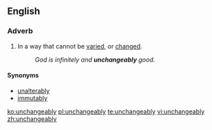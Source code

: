 ==English==

===Adverb===
{{en-adv}}

# In a way that cannot be [[vary|varied]], or [[change#Verb|changed]].
#: ''God is infinitely and '''unchangeably''' good.''

====Synonyms====
* [[unalterably]]
* [[immutably]]

[[ko:unchangeably]]
[[pl:unchangeably]]
[[te:unchangeably]]
[[vi:unchangeably]]
[[zh:unchangeably]]